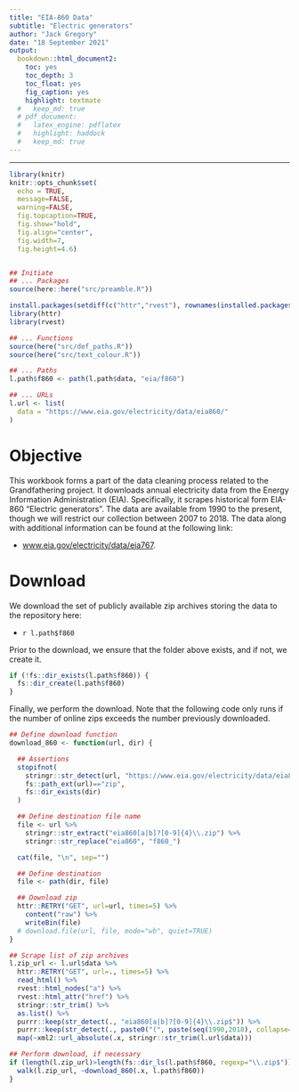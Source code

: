 ```yaml
---
title: "EIA-860 Data"
subtitle: "Electric generators"
author: "Jack Gregory"
date: "18 September 2021"
output:
  bookdown::html_document2:
    toc: yes
    toc_depth: 3
    toc_float: yes
    fig_caption: yes
    highlight: textmate
  #   keep_md: true
  # pdf_document:
  #   latex_engine: pdflatex
  #   highlight: haddock
  #   keep_md: true
---
```

___

```r
library(knitr)
knitr::opts_chunk$set(
  echo = TRUE,
  message=FALSE, 
  warning=FALSE,
  fig.topcaption=TRUE, 
  fig.show="hold",
  fig.align="center",
  fig.width=7, 
  fig.height=4.6)


## Initiate 
## ... Packages
source(here::here("src/preamble.R"))

install.packages(setdiff(c("httr","rvest"), rownames(installed.packages())))
library(httr)
library(rvest)

## ... Functions
source(here("src/def_paths.R"))
source(here("src/text_colour.R"))

## ... Paths
l.path$f860 <- path(l.path$data, "eia/f860")

## ... URLs
l.url <- list(
  data = "https://www.eia.gov/electricity/data/eia860/"
)
```


# Objective

This workbook forms a part of the data cleaning process related to the Grandfathering project.  It downloads annual electricity data from the Energy Information Administration (EIA).  Specifically, it scrapes historical form EIA-860 "Electric generators".  The data are available from 1990 to the present, though we will restrict our collection between 2007 to 2018.  The data along with additional information can be found at the following link:

- [www.eia.gov/electricity/data/eia767](https://www.eia.gov/electricity/data/eia767).


# Download

We download the set of publicly available zip archives storing the data to the repository here:

- `r l.path$f860`

Prior to the download, we ensure that the folder above exists, and if not, we create it.

```r

if (!fs::dir_exists(l.path$f860)) {
  fs::dir_create(l.path$f860)
}
```

Finally, we perform the download.  Note that the following code only runs if the number of online zips exceeds the number previously downloaded.

```r

## Define download function
download_860 <- function(url, dir) {

  ## Assertions
  stopifnot(
    stringr::str_detect(url, "https://www.eia.gov/electricity/data/eia860/"),
    fs::path_ext(url)=="zip",
    fs::dir_exists(dir)
  )

  ## Define destination file name
  file <- url %>%
    stringr::str_extract("eia860[a|b]?[0-9]{4}\\.zip") %>%
    stringr::str_replace("eia860", "f860_")

  cat(file, "\n", sep="")

  ## Define destination
  file <- path(dir, file)

  ## Download zip
  httr::RETRY("GET", url=url, times=5) %>%
    content("raw") %>%
    writeBin(file)
  # download.file(url, file, mode="wb", quiet=TRUE)
}
```

```r

## Scrape list of zip archives
l.zip_url <- l.url$data %>%
  httr::RETRY("GET", url=., times=5) %>%
  read_html() %>%
  rvest::html_nodes("a") %>%
  rvest::html_attr("href") %>%
  stringr::str_trim() %>%
  as.list() %>%
  purrr::keep(str_detect(., "eia860[a|b]?[0-9]{4}\\.zip$")) %>%
  purrr::keep(str_detect(., paste0("(", paste(seq(1990,2018), collapse="|"), ")"))) %>%
  map(~xml2::url_absolute(.x, stringr::str_trim(l.url$data)))

## Perform download, if necessary
if (length(l.zip_url)>length(fs::dir_ls(l.path$f860, regexp="\\.zip$"))) {
  walk(l.zip_url, ~download_860(.x, l.path$f860))
}
```

